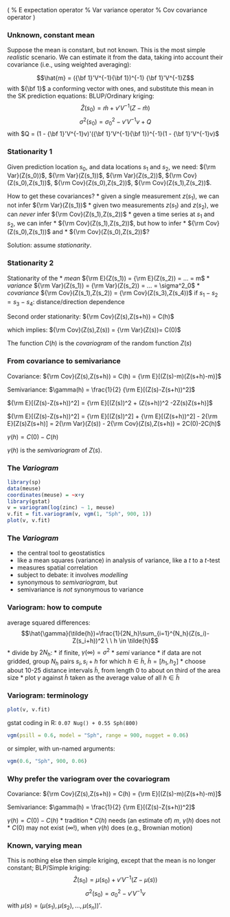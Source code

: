 \(
\newcommand{\E}{{\rm E}}       % E expectation operator
\newcommand{\Var}{{\rm Var}}   % Var variance operator
\newcommand{\Cov}{{\rm Cov}}   % Cov covariance operator
\newcommand{\Cor}{{\rm Corr}}
\)

###  Unknown, constant mean
Suppose the mean is constant, but not known. This is the most simple
_realistic_ scenario. We can estimate it from the data, taking into
account their covariance (i.e., using weighted averaging):

$$\hat{m} = ({\bf 1}'V^{-1}{\bf 1})^{-1} {\bf 1}'V^{-1}Z$$
with ${\bf 1}$ a conforming vector with ones,
and substitute this mean in the SK prediction equations:
BLUP/Ordinary kriging: 
$$\hat{Z}(s_0) = \hat{m} + v'V^{-1} (Z-\hat{m})$$
$$\sigma^2(s_0) = \sigma^2_0 - v'V^{-1}v + Q$$
with $Q = (1 - {\bf 1}'V^{-1}v)'({\bf 1}'V^{-1}{\bf 1})^{-1}(1 - {\bf 1}'V^{-1}v)$


### Stationarity 1
Given prediction location $s_0$, and data locations $s_1$ and
$s_2$, we need: $\Var(Z(s_0))$, $\Var(Z(s_1))$, $\Var(Z(s_2))$,
$\Cov(Z(s_0),Z(s_1))$, $\Cov(Z(s_0),Z(s_2))$, $\Cov(Z(s_1),Z(s_2))$.

How to get these covariances?
* given a single measurement $z(s_1)$, we can not infer $\Var(Z(s_1))$
* given two measurements $z(s_1)$ and $z(s_2)$, we can _never_
infer $\Cov(Z(s_1),Z(s_2))$
* geven a time series at $s_1$ and $s_2$, we can infer 
 * $\Cov(Z(s_1),Z(s_2))$, but how to infer 
 * $\Cov(Z(s_0),Z(s_1))$ and
 * $\Cov(Z(s_0),Z(s_2))$?

Solution: assume _stationarity_.

### Stationarity 2

Stationarity of the
* _mean_ $\E(Z(s_1)) = \E(Z(s_2)) = ... = m$
* _variance_ $\Var(Z(s_1)) = \Var(Z(s_2)) = ... = \sigma^2_0$
* _covariance_ $\Cov(Z(s_1),Z(s_2)) = \Cov(Z(s_3),Z(s_4))$
if $s_1-s_2=s_3-s_4$: distance/direction dependence

Second order stationarity:
$\Cov(Z(s),Z(s+h)) = C(h)$

which implies:
$\Cov(Z(s),Z(s)) = \Var(Z(s))= C(0)$

The function $C(h)$ is the _covariogram_ of the random
function $Z(s)$

### From covariance to semivariance
Covariance: $\Cov(Z(s),Z(s+h)) = C(h) = \E[(Z(s)-m)(Z(s+h)-m)]$

Semivariance: $\gamma(h) = \frac{1}{2} \E[(Z(s)-Z(s+h))^2]$

$\E[(Z(s)-Z(s+h))^2] = \E[(Z(s))^2 + (Z(s+h))^2 -2Z(s)Z(s+h)]$

[Assume $m=0$]:

$\E[(Z(s)-Z(s+h))^2] = \E[(Z(s))^2] + \E[(Z(s+h))^2] - 2\E[Z(s)Z(s+h)] 
= 2\Var(Z(s)) - 2\Cov(Z(s),Z(s+h)) = 2C(0)-2C(h)$

$\gamma(h) = C(0)-C(h)$

$\gamma(h)$ is the _semivariogram_ of $Z(s)$.

### The _Variogram_

```r
library(sp)
data(meuse)
coordinates(meuse) = ~x+y
library(gstat)
v = variogram(log(zinc) ~ 1, meuse)
v.fit = fit.variogram(v, vgm(1, "Sph", 900, 1))
plot(v, v.fit)
```

### The _Variogram_
* the central tool to geostatistics
* like a mean squares (variance) in analysis of variance, like
a $t$ to a $t$-test
* measures spatial correlation
* subject to debate: it involves _modelling_
* synonymous to _semivariogram_, but
* semivariance is _not_ synonymous to variance

### Variogram: how to compute
average squared differences: 
$$\hat{\gamma}(\tilde{h})=\frac{1}{2N_h}\sum_{i=1}^{N_h}(Z(s_i)-Z(s_i+h))^2 \ \ 
h \in \tilde{h}$$
* divide by $2N_h$:
 * if finite, $\gamma(\infty)=\sigma^2$
 * _semi_ variance
* if data are not gridded, group $N_h$ pairs $s_i,s_i+h$ for which
$h \in \tilde{h}$, $\tilde{h}=[h_1,h_2]$
* choose about 10-25 distance intervals $\tilde{h}$, from length
0 to about on third of the area size
* plot $\gamma$ against $\tilde{h}$ taken as the average value of all $h \in \tilde{h}$

### Variogram: terminology
```r
plot(v, v.fit)
```
gstat coding in R: `0.07 Nug() + 0.55 Sph(800)`

```r
vgm(psill = 0.6, model = "Sph", range = 900, nugget = 0.06)
```
or simpler, with un-named arguments:
```r
vgm(0.6, "Sph", 900, 0.06)
```

### Why prefer the variogram over the covariogram

Covariance: $\Cov(Z(s),Z(s+h)) = C(h) = \E[(Z(s)-m)(Z(s+h)-m)]$

Semivariance: $\gamma(h) = \frac{1}{2} \E[(Z(s)-Z(s+h))^2]$

$\gamma(h)=C(0)-C(h)$
* tradition
* $C(h)$ needs (an estimate of) $m$, $\gamma(h)$ does not
* $C(0)$ may not exist ($\infty$!), when $\gamma(h)$ does
(e.g., Brownian motion)

### Known, varying mean
This is nothing else then simple kriging, except that the mean is no longer
constant;
BLP/Simple kriging: 
$$\hat{Z}(s_0) = \mu(s_0) + v'V^{-1} (Z-\mu(s))$$
$$\sigma^2(s_0) = \sigma^2_0 - v'V^{-1}v$$
with $\mu(s) = (\mu(s_1),\mu(s_2),...,\mu(s_n))'$. 
